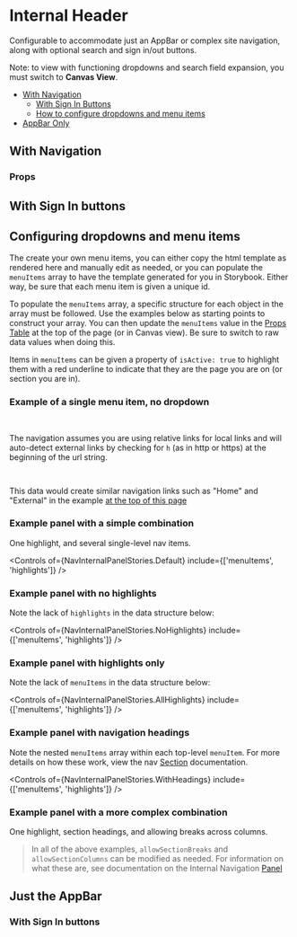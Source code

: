 
<Meta of={Stories} />

# Internal Header

Configurable to accommodate just an AppBar or complex site navigation, along with optional search and sign in/out buttons.

Note: to view with functioning dropdowns and search field expansion, you must switch to <strong>Canvas View</strong>.

- [With Navigation](#top)
  - [With Sign In Buttons](#with-sign-in-buttons)
  - [How to configure dropdowns and menu items](#configuring-dropdowns-and-menu-items)
- [AppBar Only](#just-the-appbar)

<span id="top"></span>

## With Navigation

<Canvas of={Stories.Default} />

<span id="props"></span>

### Props

<Controls of={Stories.Default} />

<span id="with-sign-in-buttons"></span>

## With Sign In buttons

<Canvas of={Stories.WithSignIn} />

<Controls of={Stories.WithSignIn} />

<span id="configuring-dropdowns-and-menu-items"></span>

## Configuring dropdowns and menu items

The create your own menu items, you can either copy the html template as rendered here and manually edit as needed, or you can populate the `menuItems` array to have the template generated for you in Storybook. Either way, be sure that each menu item is given a unique id.

To populate the `menuItems` array, a specific structure for each object in the array must be followed. Use the examples below as starting points to construct your array. You can then update the `menuItems` value in the [Props Table](#props) at the top of the page (or in Canvas view). Be sure to switch to raw data values when doing this.

Items in `menuItems` can be given a property of `isActive: true` to highlight them with a red underline to indicate that they are the page you are on (or section you are in).

### Example of a single menu item, no dropdown

```json
{ "id": 1, "title": "Home", "url": "#" }
```

The navigation assumes you are using relative links for local links and will auto-detect external links by checking for `h` (as in http or https) at the beginning of the url string.

```json
{ "id": 7, "title": "External", "url": "https://www.jpl.nasa.gov/" }
```

This data would create similar navigation links such as "Home" and "External" in the example [at the top of this page](#top)

### Example panel with a simple combination

One highlight, and several single-level nav items.

<Canvas
  class="sbdocs-preview-full-width"
  meta={NavInternalPanelStories}
  of={NavInternalPanelStories.Default}
/>

<Controls
  of={NavInternalPanelStories.Default}
  include={['menuItems', 'highlights']}
/>

### Example panel with no highlights

<Canvas
  class="sbdocs-preview-full-width"
  meta={NavInternalPanelStories}
  of={NavInternalPanelStories.NoHighlights}
/>

Note the lack of `highlights` in the data structure below:

<Controls
  of={NavInternalPanelStories.NoHighlights}
  include={['menuItems', 'highlights']}
/>

### Example panel with highlights only

<Canvas
  class="sbdocs-preview-full-width"
  meta={NavInternalPanelStories}
  of={NavInternalPanelStories.AllHighlights}
/>

Note the lack of `menuItems` in the data structure below:

<Controls
  of={NavInternalPanelStories.AllHighlights}
  include={['menuItems', 'highlights']}
/>

### Example panel with navigation headings

<Canvas
  class="sbdocs-preview-full-width"
  meta={NavInternalPanelStories}
  of={NavInternalPanelStories.WithHeadings}
/>

Note the nested `menuItems` array within each top-level `menuItem`. For more details on how these work, view the nav [Section](?path=/story/global-layout-headers-for-internal-sites-elements-panel--with-headings) documentation.

<Controls
  of={NavInternalPanelStories.WithHeadings}
  include={['menuItems', 'highlights']}
/>

### Example panel with a more complex combination

One highlight, section headings, and allowing breaks across columns.

<Canvas
  class="sbdocs-preview-full-width"
  meta={NavInternalPanelStories}
  of={NavInternalPanelStories.Combination}
/>

<Controls of={NavInternalPanelStories.Combination} />

> In all of the above examples, `allowSectionBreaks` and `allowSectionColumns` can be modified as needed. For information on what these are, see documentation on the Internal Navigation [Panel](?path=/story/global-layout-headers-for-internal-sites-elements-panel--default)

<span id="just-the-appbar"></span>

## Just the AppBar

<Canvas of={Stories.AppBarOnly} />

<Controls of={Stories.AppBarOnly} />

### With Sign In buttons

<Canvas of={Stories.AppBarWithSignIn} />

<Controls of={Stories.AppBarWithSignIn} />
